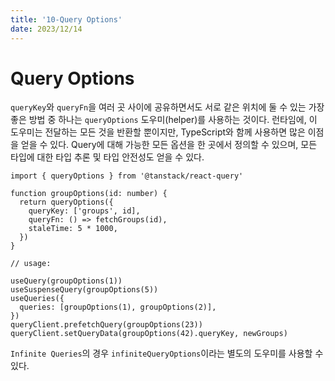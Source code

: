 ```yaml
---
title: '10-Query Options'
date: 2023/12/14
---
```


# Query Options

`queryKey`와 `queryFn`을 여러 곳 사이에 공유하면서도
서로 같은 위치에 둘 수 있는 가장 좋은 방법 중 하나는 `queryOptions` 도우미(helper)를 사용하는 것이다.
런타임에, 이 도우미는 전달하는 모든 것을 반환할 뿐이지만, TypeScript와 함께 사용하면 많은 이점을 얻을 수 있다.
Query에 대해 가능한 모든 옵션을 한 곳에서 정의할 수 있으며,
모든 타입에 대한 타입 추론 및 타입 안전성도 얻을 수 있다.

```tsx
import { queryOptions } from '@tanstack/react-query'

function groupOptions(id: number) {
  return queryOptions({
    queryKey: ['groups', id],
    queryFn: () => fetchGroups(id),
    staleTime: 5 * 1000,
  })
}

// usage:

useQuery(groupOptions(1))
useSuspenseQuery(groupOptions(5))
useQueries({
  queries: [groupOptions(1), groupOptions(2)],
})
queryClient.prefetchQuery(groupOptions(23))
queryClient.setQueryData(groupOptions(42).queryKey, newGroups)
```

`Infinite Queries`의 경우 `infiniteQueryOptions`이라는 별도의 도우미를 사용할 수 있다.
